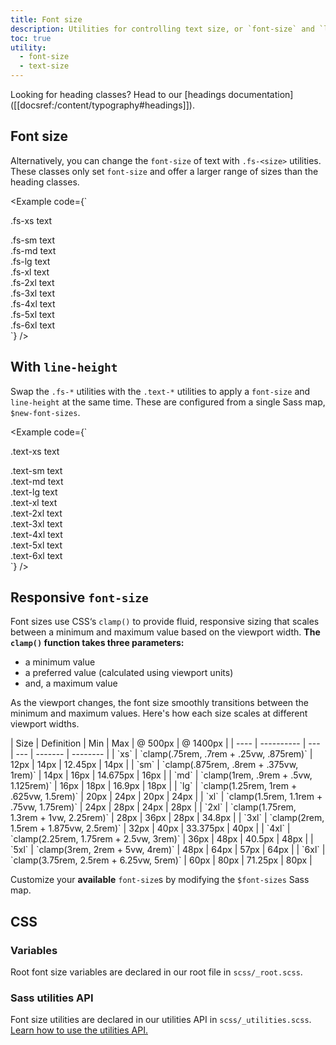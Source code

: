```yaml
---
title: Font size
description: Utilities for controlling text size, or `font-size` and `line-height` together, with responsive font sizing using `clamp()`.
toc: true
utility:
  - font-size
  - text-size
---
```



<Callout type="info">
Looking for heading classes? Head to our [headings documentation]([[docsref:/content/typography#headings]]).
</Callout>

## Font size

Alternatively, you can change the `font-size` of text with `.fs-<size>` utilities. These classes only set `font-size` and offer a larger range of sizes than the heading classes.

<Example code={`<div class="fs-xs">.fs-xs text</div>
<div class="fs-sm">.fs-sm text</div>
<div class="fs-md">.fs-md text</div>
<div class="fs-lg">.fs-lg text</div>
<div class="fs-xl">.fs-xl text</div>
<div class="fs-2xl">.fs-2xl text</div>
<div class="fs-3xl">.fs-3xl text</div>
<div class="fs-4xl">.fs-4xl text</div>
<div class="fs-5xl">.fs-5xl text</div>
<div class="fs-6xl">.fs-6xl text</div>`} />

## With `line-height`

Swap the `.fs-*` utilities with the `.text-*` utilities to apply a `font-size` and `line-height` at the same time. These are configured from a single Sass map, `$new-font-sizes`.

<Example code={`<div class="text-xs">.text-xs text</div>
<div class="text-sm">.text-sm text</div>
<div class="text-md">.text-md text</div>
<div class="text-lg">.text-lg text</div>
<div class="text-xl">.text-xl text</div>
<div class="text-2xl">.text-2xl text</div>
<div class="text-3xl">.text-3xl text</div>
<div class="text-4xl">.text-4xl text</div>
<div class="text-5xl">.text-5xl text</div>
<div class="text-6xl">.text-6xl text</div>`} />

## Responsive `font-size`

Font sizes use CSS‘s `clamp()` to provide fluid, responsive sizing that scales between a minimum and maximum value based on the viewport width. **The `clamp()` function takes three parameters:**

- a minimum value
- a preferred value (calculated using viewport units)
- and, a maximum value

As the viewport changes, the font size smoothly transitions between the minimum and maximum values. Here's how each size scales at different viewport widths.

<BsTable>
| Size | Definition | Min | Max | @ 500px | @ 1400px |
| ---- | ---------- | --- | --- | ------- | -------- |
| `xs` | `clamp(.75rem, .7rem + .25vw, .875rem)` | 12px | 14px | 12.45px | 14px |
| `sm` | `clamp(.875rem, .8rem + .375vw, 1rem)` | 14px | 16px | 14.675px | 16px |
| `md` | `clamp(1rem, .9rem + .5vw, 1.125rem)` | 16px | 18px | 16.9px | 18px |
| `lg` | `clamp(1.25rem, 1rem + .625vw, 1.5rem)` | 20px | 24px | 20px | 24px |
| `xl` | `clamp(1.5rem, 1.1rem + .75vw, 1.75rem)` | 24px | 28px | 24px | 28px |
| `2xl` | `clamp(1.75rem, 1.3rem + 1vw, 2.25rem)` | 28px | 36px | 28px | 34.8px |
| `3xl` | `clamp(2rem, 1.5rem + 1.875vw, 2.5rem)` | 32px | 40px | 33.375px | 40px |
| `4xl` | `clamp(2.25rem, 1.75rem + 2.5vw, 3rem)` | 36px | 48px | 40.5px | 48px |
| `5xl` | `clamp(3rem, 2rem + 5vw, 4rem)` | 48px | 64px | 57px | 64px |
| `6xl` | `clamp(3.75rem, 2.5rem + 6.25vw, 5rem)` | 60px | 80px | 71.25px | 80px |
</BsTable>

Customize your **available** `font-size`s by modifying the `$font-sizes` Sass map.

## CSS

### Variables

Root font size variables are declared in our root file in `scss/_root.scss`.

<ScssDocs name="root-font-size-variables" file="scss/_root.scss" />

### Sass utilities API

Font size utilities are declared in our utilities API in `scss/_utilities.scss`. [Learn how to use the utilities API.]([[docsref:/utilities/api#using-the-api]])

<ScssDocs name="utils-font-size" file="scss/_utilities.scss" />
